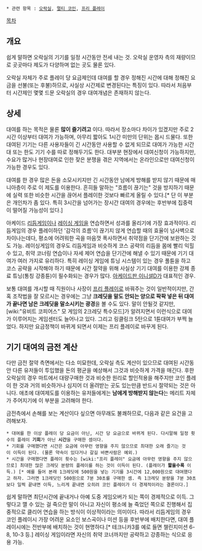  * 관련 항목 : [[오락실]], [[멀티 코인]], [[프리 플레이]]

[[목차]]


== 개요 ==
쉽게 말하면 오락실의 기기를 일정 시간동안 전세 내는 것. 오락실 운영자 측의 재량이므로 곳곳마다 제도가 다양하며 없는 곳도 물론 있다.

오락실 자체가 주로 플레이 당 요금제인데 대여를 할 경우 정해진 시간에 대해 정해진 요금을 선불(또는 후불)하므로, 사실상 시간제로 변경된다는 특징이 있다. 따라서 처음부터 시간제인 몇몇 드문 오락실의 경우 대여개념은 존재하지 않는다.


== 상세 ==
대여를 하는 목적은 물론 '''많이 즐기려고''' 이다. 따라서 장소마다 차이가 있겠지만 주로 2시간 이상부터 대여가 가능하며, 아무리 짧아도 1시간 미만의 단위는 몹시 드물다. 또한 대여된 기기는 다른 사용자들이 긴 시간동안 사용할 수 없게 되므로 대여가 가능한 시간대 또는 한도 기기 수를 따로 정해두기도 한다. 대부분 현장에서 대여신청이 가능하지만, 수요가 많거나 현장대여로 인한 잦은 분쟁을 겪은 지역에서는 온라인으로만 대여신청이 가능한 경우도 있다.

대여를 한 경우 많은 돈을 소모시키지만 긴 시간동안 남에게 방해를 받지 않기 때문에 매니아층이 주로 이 제도를 이용한다. 흔히들 말하는 "흐름이 끊기는" 것을 방지하기 때문에 실력 또한 비슷한 시간을 끊어서 플레이한 것보다 빠르게 올릴 수 있다.[* 단 이 부분은 개인차가 좀 있다. 특히 3시간을 넘어가는 장시간 대여의 경우에는 후반부에 집중력이 떨어질 가능성이 있다.]

아케이드 [[리듬게임]]이나 [[레이싱 게임]]을 연습하면서 성과를 올리기에 가장 효과적이다. 리듬게임의 경우 플레이하던 '감각의 흐름'이 끊기지 않게 연습할 때의 효율이 넘사벽으로 차이나는데다, 평소에 어려워한 곡을 마음껏 폭사하면서 취약점을 단기간에 보완하는 것도 가능. 레이싱게임의 경우도 리듬게임과 비슷하게 코스 공략의 리듬을 몸에 빨리 익힐 수 있고, 취약 코너링 연습이나 자세 제어 연습을 단기간에 해낼 수 있기 때문에 기기 대여가 여러 가지로 유리하다. 특히 레이싱 게임에 튜닝 시스템이 있는 경우 풀튠을 하고 코스 공략을 시작해야 하기 때문에 시간 절약을 위해 사실상 기기 대여를 이용한 강제 종료 튜닝(통칭 강종튠)이 필수화되는 경우가 많다. [[이니셜D/아케이드 스테이지 시리즈|아케이드판 이니셜D]]가 대표적인 경우.

보통 대여를 개시할 때 직원이나 사장이 [[프리 플레이]]로 바꿔주는 것이 일반적이지만, 간혹 조작법을 잘 모르시는 경우에는 그냥 '''크레딧을 말도 안되는 양으로 팍팍 넣은 뒤 대여가 끝나면 남은 크레딧을 말소시키는 광경'''을 볼 수도 있다. 말이 안될것 같지만, [wiki:"유비트 코피어스" 모 게임의 2크레딧 특수모드]가 알려지면서 이런식으로 대여가 이루어지는 게임센터도 늘어나고 있다. 그리고 링클링크 5탄으로 1튠대여가 부쩍 늘었다. 하지만 요금정책이 바뀌게 되면서 이제는 프리 플레이로 바꾸게 된다.


== 기기 대여의 금전 계산 ==
다만 금전 절약 측면에서는 다소 미묘한데, 오락실 측도 계산이 있으므로 대여된 시간동안 다른 유저들이 투입했을 돈의 평균을 예상해서 그것과 비슷하게 가격을 매긴다. 후한 오락실의 경우 마트에서 대량구매한 것과 비슷한 원리로 할인적용을 해주지만 코인 플레이 한 것과 거의 비슷하거나 심지어 더 올려받는 곳도 있는만큼 반드시 절약되는 것은 아니다. 애초에 대여제도를 이용하는 유저들에게는 '''남에게 방해받지 않는다'''는 메리트 자체가 주어지기에 이 부분을 고려해야 한다.

금전측에서 손해를 보는 계산이다 싶으면 아무래도 불쾌하므로, 다음과 같은 요건을 고려해보자.

 * 대여를 한 이상 플레이 당 요금이 아닌, 시간 당 요금으로 바뀌게 된다. 다시말해 일정 횟수의 플레이 '''기회'''가 아닌 '''시간'''을 구매한 셈이다.
 * 기회를 구매했다면 시간은 요금에 아무런 영향을 주지 않으므로 최대한 오래 즐기는 것이 이득이 된다. (물론 약속이 있다거나 갈길 바쁜사람은 예외.)
 * 시간을 구매했다면 플레이 횟수는 [wiki:"프리 플레이" 요금에 아무런 영향을 주지 않으므로] 최대한 많은 크레딧 분량의 플레이를 하는 것이 이득이 된다. (플레이가 '''짧을수록''' 이득.) [* 예를 들어 본래 1크레딧에 500원을 넣는 기기를 3시간에 12,000원으로 대여했다고 하자. 그러면 1크레딧인 500원으로 7분 30초를 구매한 셈. 즉 1크레딧 분량을 7분 30초보다 일찍 끝내면 이득, 느리게 끝내면 오히려 코인 플레이가 더 경제적이라는 결론이다.]

쉽게 말하면 최단시간에 끝내거나 아예 도중 게임오버가 되는 쪽이 경제적으로 이득. 그렇다고 깰 수 있는 걸 죽으란 말이 아니고 자신이 평소에 늘 죽었던 쪽으로 진행해서 집중적으로 클리어 연습을 하는 방식이 이상적이라는 의미이다. 따라서 리듬게임의 경우 코인 플레이시 가장 어려운 요소인 보스곡이나 미션 등을 후반부에 배치한다면, 대여 플레이시에는 전반부에 배치하는 것이 현명하다.[* 테크니카3를 예로 들면 챌린지미션 6-8, 10-3 등.] 레이싱 게임이라면 자신의 취약 코너까지만 공략하고 강종하는 식으로 응용 가능.


